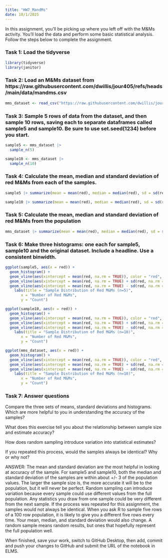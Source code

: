 ```yaml
---
title: "HW7_MandMs"
date: 10/1/2025
---
```



In this assignment, you'll be picking up where you left off with the M&Ms activity. You'll load the data and perform some basic statistical analysis. Follow the steps below to complete the assignment.

### Task 1: Load the tidyverse

```r
library(tidyverse)
library(janitor)
```


### Task 2: Load an M&Ms dataset from https://raw.githubusercontent.com/dwillis/jour405/refs/heads/main/data/mandms.csv
```r
mms_dataset <- read_csv("https://raw.githubusercontent.com/dwillis/jour405/refs/heads/main/data/mandms.csv")
```


### Task 3: Sample 5 rows of data from the dataset, and then sample 10 rows, saving each to separate dataframes called sample5 and sample10. Be sure to use set.seed(1234) before you start.
```r
sample5 <- mms_dataset |>
  sample_n(5)

sample10 <- mms_dataset |>
  sample_n(10)
```


### Task 4: Calculate the mean, median and standard deviation of red M&Ms from each of the samples.
```r
sample5 |> summarize(mean = mean(red), median = median(red), sd = sd(red))

sample10 |> summarize(mean = mean(red), median = median(red), sd = sd(red))
```


### Task 5: Calculate the mean, median and standard deviation of red M&Ms from the population

```r
mms_dataset |> summarize(mean = mean(red), median = median(red), sd = sd(red))
```

### Task 6: Make three histograms: one each for sample5, sample10 and the original dataset. Include a headline. Use a consistent binwidth.

```r
ggplot(sample5, aes(x = red)) +
  geom_histogram() +
  geom_vline(aes(xintercept = mean(red, na.rm = TRUE)), color = "red", linetype = "dashed", size = 1) +
  geom_vline(aes(xintercept = mean(red, na.rm = TRUE) + sd(red, na.rm = TRUE)), color = "blue", linetype = "dotted", size = 1) +
  geom_vline(aes(xintercept = mean(red, na.rm = TRUE) - sd(red, na.rm = TRUE)), color = "blue", linetype = "dotted", size = 1) +
    labs(title = "Sample Distribution of Red M&Ms (n=5)",
       x = "Number of Red M&Ms",
       y = "Count")

ggplot(sample10, aes(x = red)) +
  geom_histogram() +
  geom_vline(aes(xintercept = mean(red, na.rm = TRUE)), color = "red", linetype = "dashed", size = 1) +
  geom_vline(aes(xintercept = mean(red, na.rm = TRUE) + sd(red, na.rm = TRUE)), color = "blue", linetype = "dotted", size = 1) +
  geom_vline(aes(xintercept = mean(red, na.rm = TRUE) - sd(red, na.rm = TRUE)), color = "blue", linetype = "dotted", size = 1) +
    labs(title = "Sample Distribution of Red M&Ms (n=10)",
       x = "Number of Red M&Ms",
       y = "Count")

ggplot(mms_dataset, aes(x = red)) +
  geom_histogram() +
  geom_vline(aes(xintercept = mean(red, na.rm = TRUE)), color = "red", linetype = "dashed", size = 1) +
  geom_vline(aes(xintercept = mean(red, na.rm = TRUE) + sd(red, na.rm = TRUE)), color = "blue", linetype = "dotted", size = 1) +
  geom_vline(aes(xintercept = mean(red, na.rm = TRUE) - sd(red, na.rm = TRUE)), color = "blue", linetype = "dotted", size = 1) +
    labs(title = "Sample Distribution of Red M&Ms (n=10)",
       x = "Number of Red M&Ms",
       y = "Count")
```


### Task 7: Answer questions


Compare the three sets of means, standard deviations and histograms. Which are more helpful to you in understanding the accuracy of the samples?

What does this exercise tell you about the relationship between sample size and estimate accuracy?

How does random sampling introduce variation into statistical estimates?

If you repeated this process, would the samples always be identical? Why or why not?

ANSWER: The mean and standard deviation are the most helpful in looking at accuracy of the sample. For sample5 and sample10, both the median and standard deviation of the samples are within about +/- 3 of the population values. The larger the sample size is, the more accurate it will be to the population, but it will never be perfect. Random sampling can introduce variation because every sample could use different values from the full population. Any statistics you draw from one sample could be very different from the next sample. If the process was repeated for this assignment, the samples would not always be identical. When you ask R to sample five rows of a 100 row population, it is likely to give you a different five rows every time. Your mean, median, and standard deviation would also change. A random sample means random results, but ones that hopefully represent the full population well. 


When finished, save your work, switch to GitHub Desktop, then add, commit and push your changes to GitHub and submit the URL of the notebook in ELMS.
